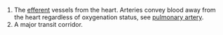#The [[efferent]] vessels from the heart.  Arteries convey blood away from the heart regardless of oxygenation status, see [[pulmonary artery]].
#A major transit corridor.